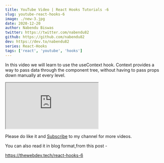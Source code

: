 ```yaml
---
title: YouTube Video | React Hooks Tutorials -6
slug: youtube-react-hooks-6
image: ./new-3.jpg
date: 2020-12-20
author: Nabendu Biswas
twitter: https://twitter.com/nabendu82
github: https://github.com/nabendu82
dev: https://dev.to/nabendu82
series: React-Hooks
tags: ['react', 'youtube', 'hooks']
---
```


In this video we will learn to use the useContext hook. Context provides a way to pass data through the component tree, without having to pass props down manually at every level.

<div className={styles.resp__container}>

<iframe className={styles.resp__iframe} src="https://www.youtube.com/embed/oSqqs16RejM" gesture="media"  allow="encrypted-media" allowfullscreen></iframe>

</div>

Please do like it and [Subscribe](https://www.youtube.com/channel/UCRf7mazcufqZxd2pR3oQJuQ?sub_confirmation=1) to my channel for more videos.

You can also read it in blog format,from this post -

https://thewebdev.tech/react-hooks-6